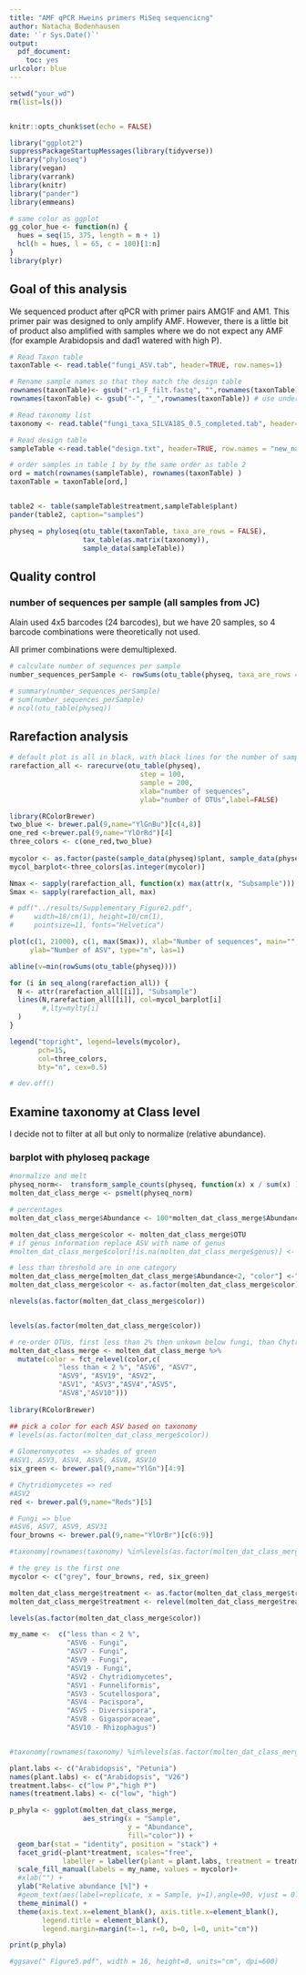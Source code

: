 ```yaml
---
title: "AMF qPCR Hweins primers MiSeq sequencicng"
author: Natacha Bodenhausen
date: '`r Sys.Date()`'
output:
  pdf_document:
    toc: yes
urlcolor: blue
---
```


```r

setwd("your_wd")
rm(list=ls())


knitr::opts_chunk$set(echo = FALSE)

library("ggplot2")
suppressPackageStartupMessages(library(tidyverse))
library("phyloseq")
library(vegan)
library(varrank)
library(knitr)
library("pander")
library(emmeans)

# same color as ggplot
gg_color_hue <- function(n) {
  hues = seq(15, 375, length = n + 1)
  hcl(h = hues, l = 65, c = 100)[1:n]
}
library(plyr)

```


## Goal of this analysis 

We sequenced product after qPCR with primer pairs AMG1F and AM1. This primer pair was designed to only amplify AMF. However, there is a little bit of product also amplified with samples where we do not expect any AMF (for example Arabidopsis and dad1 watered with high P). 


```r
# Read Taxon table
taxonTable <- read.table("fungi_ASV.tab", header=TRUE, row.names=1)

# Rename sample names so that they match the design table
rownames(taxonTable)<- gsub("-r1_F_filt.fastq", "",rownames(taxonTable)) # keep only primer name
rownames(taxonTable) <- gsub("-", "_",rownames(taxonTable)) # use underscore 

# Read taxonomy list
taxonomy <- read.table("fungi_taxa_SILVA18S_0.5_completed.tab", header=TRUE, row.names=1)

# Read design table
sampleTable <-read.table("design.txt", header=TRUE, row.names = "new_name")

# order samples in table 1 by by the same order as table 2
ord = match(rownames(sampleTable), rownames(taxonTable) ) 
taxonTable = taxonTable[ord,]


table2 <- table(sampleTable$treatment,sampleTable$plant)
pander(table2, caption="samples")
```

```r

physeq = phyloseq(otu_table(taxonTable, taxa_are_rows = FALSE), 
                  tax_table(as.matrix(taxonomy)), 
                  sample_data(sampleTable))
```

## Quality control

### number of sequences per sample (all samples from JC)

Alain used 4x5 barcodes (24 barcodes), but we have 20 samples, so 4 barcode combinations were theoretically not used.

All primer combinations were demultiplexed.


```r
# calculate number of sequences per sample
number_sequences_perSample <- rowSums(otu_table(physeq, taxa_are_rows = TRUE))

# summary(number_sequences_perSample)
# sum(number_sequences_perSample)
# ncol(otu_table(physeq))

```

\newpage



## Rarefaction analysis


```r
# default plot is all in black, with black lines for the number of samples
rarefaction_all <- rarecurve(otu_table(physeq), 
                                step = 100, 
                                sample = 200, 
                                xlab="number of sequences",
                                ylab="number of OTUs",label=FALSE)
```

```r

library(RColorBrewer)
two_blue <- brewer.pal(9,name="YlGnBu")[c(4,8)]
one_red <-brewer.pal(9,name="YlOrRd")[4]
three_colors <- c(one_red,two_blue)
  
mycolor <- as.factor(paste(sample_data(physeq)$plant, sample_data(physeq)$treatment, sep="_"))
mycol_barplot<-three_colors[as.integer(mycolor)]

Nmax <- sapply(rarefaction_all, function(x) max(attr(x, "Subsample")))
Smax <- sapply(rarefaction_all, max)

# pdf("../results/Supplementary_Figure2.pdf", 
#     width=18/cm(1), height=10/cm(1), 
#     pointsize=11, fonts="Helvetica")

plot(c(1, 21000), c(1, max(Smax)), xlab="Number of sequences", main="",
     ylab="Number of ASV", type="n", las=1)

abline(v=min(rowSums(otu_table(physeq))))

for (i in seq_along(rarefaction_all)) {
  N <- attr(rarefaction_all[[i]], "Subsample")
  lines(N,rarefaction_all[[i]], col=mycol_barplot[i]
        #,lty=mylty[i]
  )
}

legend("topright", legend=levels(mycolor), 
       pch=15,
       col=three_colors, 
       bty="n", cex=0.5)

# dev.off()

```

\newpage

## Examine taxonomy at Class level

I decide not to filter at all but only to normalize (relative abundance).

### barplot with phyloseq package

```r

#normalize and melt
physeq_norm<-  transform_sample_counts(physeq, function(x) x / sum(x) )
molten_dat_class_merge <- psmelt(physeq_norm)

# percentages
molten_dat_class_merge$Abundance <- 100*molten_dat_class_merge$Abundance

```


```r

molten_dat_class_merge$color <- molten_dat_class_merge$OTU
# if genus information replace ASV with name of genus
#molten_dat_class_merge$color[!is.na(molten_dat_class_merge$genus)] <- as.character(molten_dat_class_merge$genus[!is.na(molten_dat_class_merge$genus)])

# less than threshold are in one category
molten_dat_class_merge[molten_dat_class_merge$Abundance<2, "color"] <-"less than < 2 %"
molten_dat_class_merge$color <- as.factor(molten_dat_class_merge$color)

nlevels(as.factor(molten_dat_class_merge$color))


levels(as.factor(molten_dat_class_merge$color))

# re-order OTUs, first less than 2% then unkown below fungi, than Chytridio, finally Glomo
molten_dat_class_merge <- molten_dat_class_merge %>% 
  mutate(color = fct_relevel(color,c( 
            "less than < 2 %", "ASV6", "ASV7", 
            "ASV9", "ASV19", "ASV2", 
            "ASV1", "ASV3","ASV4","ASV5",
            "ASV8","ASV10")))
 
library(RColorBrewer)

## pick a color for each ASV based on taxonomy
# levels(as.factor(molten_dat_class_merge$color))
 
# Glomeromycotes  => shades of green
#ASV1, ASV3, ASV4, ASV5, ASV8, ASV10
six_green <- brewer.pal(9,name="YlGn")[4:9]

# Chytridiomycetes => red
#ASV2
red <- brewer.pal(9,name="Reds")[5]

# Fungi => blue
#ASV6, ASV7, ASV9, ASV31
four_browns <- brewer.pal(9,name="YlOrBr")[c(6:9)]

#taxonomy[rownames(taxonomy) %in%levels(as.factor(molten_dat_class_merge$color)),]

# the grey is the first one
mycolor <- c("grey", four_browns, red, six_green)

molten_dat_class_merge$treatment <- as.factor(molten_dat_class_merge$treatment)
molten_dat_class_merge$treatment <- relevel(molten_dat_class_merge$treatment, ref ="low")

levels(as.factor(molten_dat_class_merge$color))

my_name <-  c("less than < 2 %", 
              "ASV6 - Fungi", 
              "ASV7 - Fungi", 
              "ASV9 - Fungi", 
              "ASV19 - Fungi", 
              "ASV2 - Chytridiomycetes", 
              "ASV1 - Funneliformis",
              "ASV3 - Scutellospora", 
              "ASV4 - Pacispora",
              "ASV5 - Diversispora", 
              "ASV8 - Gigasporaceae", 
              "ASV10 - Rhizophagus")          


#taxonomy[rownames(taxonomy) %in%levels(as.factor(molten_dat_class_merge$color)),]

```


```r


plant.labs <- c("Arabidopsis", "Petunia")
names(plant.labs) <- c("Arabidopsis", "V26")
treatment.labs<- c("low P","high P")
names(treatment.labs) <- c("low", "high")

p_phyla <- ggplot(molten_dat_class_merge, 
                  aes_string(x = "Sample", 
                             y = "Abundance",
                             fill="color")) + 
  geom_bar(stat = "identity", position = "stack") + 
  facet_grid(~plant*treatment, scales="free", 
             labeller = labeller(plant = plant.labs, treatment = treatment.labs))+
  scale_fill_manual(labels = my_name, values = mycolor)+
  #xlab("") + 
  ylab("Relative abundance [%]") +
  #geom_text(aes(label=replicate, x = Sample, y=1),angle=90, vjust = 0.5, hjust = 2, fontface="plain", size=2.5)+ # does not work since I changed from 0.1 to 1 %
  theme_minimal() +
  theme(axis.text.x=element_blank(), axis.title.x=element_blank(), 
        legend.title = element_blank(),
        legend.margin=margin(t=-1, r=0, b=0, l=0, unit="cm"))

print(p_phyla) 

#ggsave(" Figure5.pdf", width = 16, height=8, units="cm", dpi=600)

```
